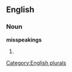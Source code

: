 
==English==

===Noun===
'''misspeakings'''

# {{plural of|[[misspeaking]]}}

[[Category:English plurals]]
